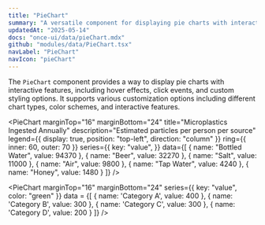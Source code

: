 ```yaml
---
title: "PieChart"
summary: "A versatile component for displaying pie charts with interactive features, including hover effects, click events, and custom styling options. It supports various customization options including different chart types, color schemes, and interactive features."
updatedAt: "2025-05-14"
docs: "once-ui/data/pieChart.mdx"
github: "modules/data/PieChart.tsx"
navLabel: "PieChart"
navIcon: "pieChart"
---
```


The `PieChart` component provides a way to display pie charts with interactive features, including hover effects, click events, and custom styling options. It supports various customization options including different chart types, color schemes, and interactive features.

<PieChart
  marginTop="16"
  marginBottom="24"
  title="Microplastics Ingested Annually"
  description="Estimated particles per person per source"
  legend={{
    display: true,
    position: "top-left",
    direction: "column"
  }}
  ring={{ inner: 60, outer: 70 }}
  series={{
    key: "value",
  }}
  data={[
    { name: "Bottled Water", value: 94370 },
    { name: "Beer", value: 32270 },
    { name: "Salt", value: 11000 },
    { name: "Air", value: 9800 },
    { name: "Tap Water", value: 4240 },
    { name: "Honey", value: 1480 }
  ]}
/>

      
<PieChart
  marginTop="16"
  marginBottom="24"
  series={{
    key: "value",
    color: "green"
  }}
  data = {[
    { name: 'Category A', value: 400 },
    { name: 'Category B', value: 300 },
    { name: 'Category C', value: 300 },
    { name: 'Category D', value: 200 }
  ]}
/>